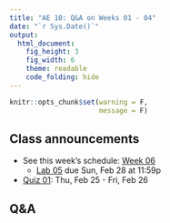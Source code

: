 ```yaml
---
title: "AE 10: Q&A on Weeks 01 - 04"
date: "`r Sys.Date()`"
output: 
  html_document: 
    fig_height: 3
    fig_width: 6
    theme: readable
    code_folding: hide
---
```


```r
knitr::opts_chunk$set(warning = F, 
                      message = F)
```


## Class announcements

- See this week's schedule: [Week 06](https://sta210-sp21.netlify.app/schedule/week-05/)
  - [Lab 05](https://sta210-sp21.netlify.app/labs/lab-05-penguins.html) due Sun, Feb 28 at 11:59p

- [Quiz 01](https://sta210-sp21.netlify.app/quiz/quiz-01.html): Thu, Feb 25 - Fri, Feb 26

## Q&A